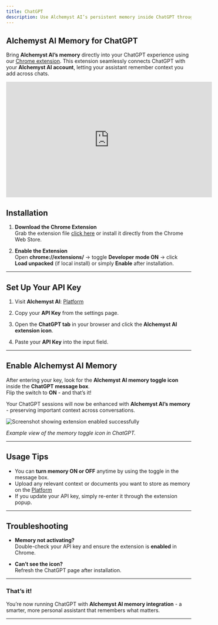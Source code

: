 ```yaml
---
title: ChatGPT
description: Use Alchemyst AI’s persistent memory inside ChatGPT through our Chrome extension.
---
```


## Alchemyst AI Memory for ChatGPT

Bring **Alchemyst AI’s memory** directly into your ChatGPT experience using our [Chrome extension](https://github.com/Alchemyst-ai/chrome-extension). This extension seamlessly connects ChatGPT with your **Alchemyst AI account**, letting your assistant remember context you add across chats.

<iframe
  width="560"
  height="315"
  src="https://www.youtube.com/embed/IUJU5vqMaW4?si=pYVT5RfO5V4dQxs-"
  title="YouTube video player"
  frameborder="0"
  allow="accelerometer; autoplay; clipboard-write; encrypted-media; gyroscope; picture-in-picture; web-share"
  referrerpolicy="strict-origin-when-cross-origin"
  allowfullscreen
></iframe>

## Installation

1. **Download the Chrome Extension**  
   Grab the extension file [click here](https://github.com/Alchemyst-ai/chrome-extension) or install it directly from the Chrome Web Store.

2. **Enable the Extension**  
   Open **chrome://extensions/** → toggle **Developer mode ON** → click **Load unpacked** (if local install) or simply **Enable** after installation.

---

## Set Up Your API Key

1. Visit **Alchemyst AI**:  [Platform](https://platform.getalchemystai.com/settings)

2. Copy your **API Key** from the settings page.

3. Open the **ChatGPT tab** in your browser and click the **Alchemyst AI extension icon**.

4. Paste your **API Key** into the input field.

---

## Enable Alchemyst AI Memory

After entering your key, look for the **Alchemyst AI memory toggle icon** inside the **ChatGPT message box**.  
Flip the switch to **ON** - and that’s it!

Your ChatGPT sessions will now be enhanced with **Alchemyst AI’s memory** - preserving important context across conversations.

<Frame>
  <img
    src="/images/gpt-extension-toggle.png"
    alt="Screenshot showing extension enabled successfully"
    style={{ borderRadius: "0.5rem" }}
  />
</Frame>

_Example view of the memory toggle icon in ChatGPT._

---

## Usage Tips

- You can **turn memory ON or OFF** anytime by using the toggle in the message box.
- Upload any relevant context or documents you want to store as memory on the [Platform](https://platform.getalchemystai.com)
- If you update your API key, simply re-enter it through the extension popup.

---

## Troubleshooting

- **Memory not activating?**  
  Double-check your API key and ensure the extension is **enabled** in Chrome.

- **Can’t see the icon?**  
  Refresh the ChatGPT page after installation.

---

### That’s it!

You’re now running ChatGPT with **Alchemyst AI memory integration** - a smarter, more personal assistant that remembers what matters.

---
